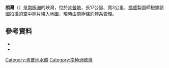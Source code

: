 {{coord|67|9|S|58|40|E|source:GNIS|display=title}}

'''朗灣'''（{{lang-en|Lang Sound}}）是[[南極洲|南極洲]]的峽灣，位於[[肯普地|肯普地]]，長17公里、寬3公里，[[挪威|挪威]]製圖師根據該國拍攝的空中照片繪入地圖，現時由[[南極條約體系|南極條約體系]]管理。

==參考資料==
*{{cite gnis | type = antarid | id = 8479| name = Lang Sound | accessdate = 2013-05-29}}
*{{usgs-gazetteer|id=8479}}

{{DEFAULTSORT:Lang Sound}}
[[Category:肯普地水體|Category:肯普地水體]]
[[Category:南極洲峽灣|Category:南極洲峽灣]]

{{KempLand-geo-stub}}